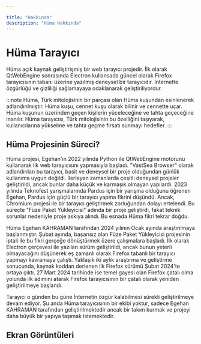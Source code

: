 ```yaml
---
 
title: "Hakkında"
description: "Hüma Hakkında"
---
```

 

# Hüma Tarayıcı

Hüma açık kaynak geliştirişmiş bir web tarayıcı projedir. İlk olarak QtWebEngine sonrasında Electron kullansada güncel olarak Firefox tarayıcısının tabanı üzerine yazılmış deneysel bir tarayıcıdır. İnternette özgürlüğü ve gizliliği sağlamayaya odaklanarak geliştiriliyordur. 

:::note
Hüma, Türk mitolojisinin bir parçası olan Hüma kuşundan esinlenerek adlandırılmıştır. Hüma kuşu, cennet kuşu olarak bilinir ve cennette uçar. Hüma kuşunun üzerinden geçen kişilerin yüceleceğine ve tahta geçeceğine inanılır. Hüma tarayıcısı, Türk mitolojisinin bu özelliğini taşıyarak, kullanıcılarına yükselme ve tahta geçme fırsatı sunmayı hedefler.
:::

## Hüma Projesinin Süreci?

Hüma projesi, Egehan'ın 2022 yılında Python ile QtWebEngine motorunu kullanarak ilk web tarayıcısını yapmasıyla başladı. "VastSea Browser" olarak adlandırılan bu tarayıcı, basit ve deneysel bir proje olduğundan günlük kullanıma uygun değildi. İlerleyen zamanlarda çeşitli deneysel projeler geliştirildi, ancak bunlar daha küçük ve karmaşık olmayan yapılardı. 2023 yılında Teknofest yarışmalarında Pardus için bir yarışma olduğunu öğrenen Egehan, Pardus için güçlü bir tarayıcı yapma fikrini düşündü. Ancak, Chromium projesi ile bir tarayıcı geliştirmek zorluğundan dolayı ertelendi. Bu süreçte "Füze Paket Yükleyicisi" adında bir proje geliştirdi, fakat teknik sorunlar nedeniyle proje askıya alındı. Bu esnada Hüma fikri tekrar doğdu.

Hüma Egehan KAHRAMAN tarafından 2024 yılının Ocak ayında araştırılmaya başlanmıştır. Şubat ayında, başarısız olan Füze Paket Yükleyicisi projesinin iptali ile bu fikri gerçeğe dönüştürmek üzere çalışmalara başladı. İlk olarak Electron çerçevesi ile yazılan sürüm geliştirildi, ancak bunun yeterli olmayacağını düşünerek eş zamanlı olarak Firefox tabanlı bir tarayıcı yapmayı kavramaya çalıştı. Yaklaşık iki aylık araştırma ve geliştirme sonucunda, kaynak koddan derlenen ilk Firefox sürümü Şubat 2024'te ortaya çıktı. 27 Mart 2024 tarihinde ise temel gayesi olan Firefox çatalı olma yolunda ilk adımını atarak Firefox tarayıcısının bir çatalı olarak yeniden geliştirilmeye başlandı.

Tarayıcı o günden bu güne İnternetin özgür kalabilmesi sürekli geliştirilmeye devam ediyor. Şu anda Hüma tarayıcısının bir ekibi yoktur, sadece Egehan KAHRAMAN tarafından geliştirilmektedir ancak bir takım kurmak ve projeyi daha büyük bir yapıya taşımak istemektedir. 

## Ekran Görüntüleri 

